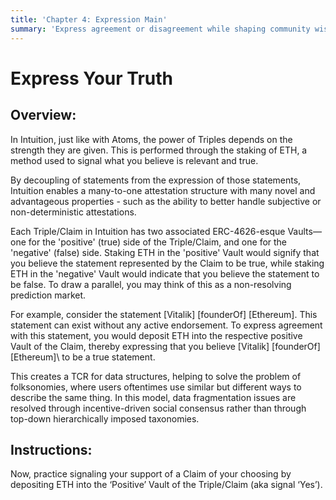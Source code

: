 ```yaml
---
title: 'Chapter 4: Expression Main'
summary: 'Express agreement or disagreement while shaping community wisdom.'
---
```


# Express Your Truth

## Overview:

In Intuition, just like with Atoms, the power of Triples depends on the strength they are given. This is performed through the staking of ETH, a method used to signal what you believe is relevant and true.

By decoupling of statements from the expression of those statements, Intuition enables a many-to-one attestation structure with many novel and advantageous properties - such as the ability to better handle subjective or non-deterministic attestations.

Each Triple/Claim in Intuition has two associated ERC-4626-esque Vaults—one for the 'positive' (true) side of the Triple/Claim, and one for the 'negative' (false) side. Staking ETH in the 'positive' Vault would signify that you believe the statement represented by the Claim to be true, while staking ETH in the 'negative' Vault would indicate that you believe the statement to be false. To draw a parallel, you may think of this as a non-resolving prediction market.

For example, consider the statement \[Vitalik] [founderOf] [Ethereum]\. This statement can exist without any active endorsement. To express agreement with this statement, you would deposit ETH into the respective positive Vault of the Claim, thereby expressing that you believe \[Vitalik] [founderOf] [Ethereum]\ to be a true statement.

This creates a TCR for data structures, helping to solve the problem of folksonomies, where users oftentimes use similar but different ways to describe the same thing. In this model, data fragmentation issues are resolved through incentive-driven social consensus rather than through top-down hierarchically imposed taxonomies.

## Instructions:

Now, practice signaling your support of a Claim of your choosing by depositing ETH into the ‘Positive’ Vault of the Triple/Claim (aka signal ‘Yes’).
